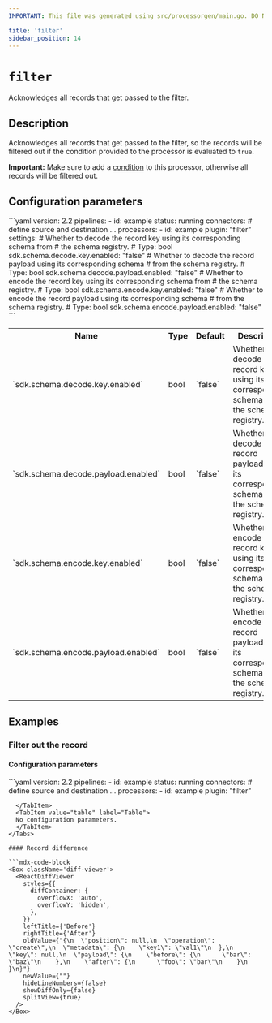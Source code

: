 ```yaml
---
IMPORTANT: This file was generated using src/processorgen/main.go. DO NOT EDIT.

title: 'filter'
sidebar_position: 14
---
```



# `filter`

Acknowledges all records that get passed to the filter.

## Description

Acknowledges all records that get passed to the filter, so
the records will be filtered out if the condition provided to the processor is
evaluated to `true`.

**Important:** Make sure to add a [condition](https://conduitio.github.io/docs/using/processors/conditions)
to this processor, otherwise all records will be filtered out.

## Configuration parameters

<Tabs groupId="config-params">
  <TabItem value="yaml" label="YAML">
```yaml
version: 2.2
pipelines:
  - id: example
    status: running
    connectors:
      # define source and destination ...
    processors:
      - id: example
        plugin: "filter"
        settings:
          # Whether to decode the record key using its corresponding schema from
          # the schema registry.
          # Type: bool
          sdk.schema.decode.key.enabled: "false"
          # Whether to decode the record payload using its corresponding schema
          # from the schema registry.
          # Type: bool
          sdk.schema.decode.payload.enabled: "false"
          # Whether to encode the record key using its corresponding schema from
          # the schema registry.
          # Type: bool
          sdk.schema.encode.key.enabled: "false"
          # Whether to encode the record payload using its corresponding schema
          # from the schema registry.
          # Type: bool
          sdk.schema.encode.payload.enabled: "false"
```
  </TabItem>
  <TabItem value="table" label="Table">
  <table class="no-margin-table">
      <tr>
        <th>Name</th>
        <th>Type</th>
        <th>Default</th>
        <th>Description</th>
      </tr>
      <tr>
        <td>`sdk.schema.decode.key.enabled`</td>
        <td>bool</td>
        <td>`false`</td>
        <td>
  Whether to decode the record key using its corresponding schema from the schema registry.
        </td>
      </tr>
      <tr>
        <td>`sdk.schema.decode.payload.enabled`</td>
        <td>bool</td>
        <td>`false`</td>
        <td>
  Whether to decode the record payload using its corresponding schema from the schema registry.
        </td>
      </tr>
      <tr>
        <td>`sdk.schema.encode.key.enabled`</td>
        <td>bool</td>
        <td>`false`</td>
        <td>
  Whether to encode the record key using its corresponding schema from the schema registry.
        </td>
      </tr>
      <tr>
        <td>`sdk.schema.encode.payload.enabled`</td>
        <td>bool</td>
        <td>`false`</td>
        <td>
  Whether to encode the record payload using its corresponding schema from the schema registry.
        </td>
      </tr>
    </table>
  </TabItem>
</Tabs>

## Examples

### Filter out the record



#### Configuration parameters

<Tabs groupId="config-params">
  <TabItem value="yaml" label="YAML">
```yaml
version: 2.2
pipelines:
  - id: example
    status: running
    connectors:
      # define source and destination ...
    processors:
      - id: example
        plugin: "filter"
        
```
  </TabItem>
  <TabItem value="table" label="Table">
  No configuration parameters.
  </TabItem>
</Tabs>

#### Record difference

```mdx-code-block
<Box className='diff-viewer'>
  <ReactDiffViewer
    styles={{
      diffContainer: {
        overflowX: 'auto',
        overflowY: 'hidden',
      },
    }}
    leftTitle={'Before'}
    rightTitle={'After'}
    oldValue={"{\n  \"position\": null,\n  \"operation\": \"create\",\n  \"metadata\": {\n    \"key1\": \"val1\"\n  },\n  \"key\": null,\n  \"payload\": {\n    \"before\": {\n      \"bar\": \"baz\"\n    },\n    \"after\": {\n      \"foo\": \"bar\"\n    }\n  }\n}"}
    newValue={""}
    hideLineNumbers={false}
    showDiffOnly={false}
    splitView={true}
  />
</Box>
```


